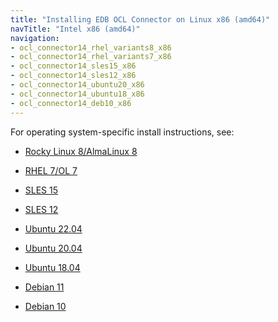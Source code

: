 ```yaml
---
title: "Installing EDB OCL Connector on Linux x86 (amd64)"
navTitle: "Intel x86 (amd64)"
navigation:
- ocl_connector14_rhel_variants8_x86
- ocl_connector14_rhel_variants7_x86
- ocl_connector14_sles15_x86
- ocl_connector14_sles12_x86
- ocl_connector14_ubuntu20_x86
- ocl_connector14_ubuntu18_x86
- ocl_connector14_deb10_x86
---
```


For operating system-specific install instructions, see:

  - [Rocky Linux 8/AlmaLinux 8](ocl_connector14_rhel_variants8_x86)

  - [RHEL 7/OL 7](ocl_connector14_rhel_variants7_x86)
  - [SLES 15](ocl_connector14_sles15_x86)
  - [SLES 12](ocl_connector14_sles12_x86)
  - [Ubuntu 22.04](ocl_connector14_ubuntu22_x86)
  - [Ubuntu 20.04](ocl_connector14_ubuntu20_x86)
  - [Ubuntu 18.04](ocl_connector14_ubuntu18_x86)
  - [Debian 11](ocl_connector14_deb11_x86)
  - [Debian 10](ocl_connector14_deb10_x86)


